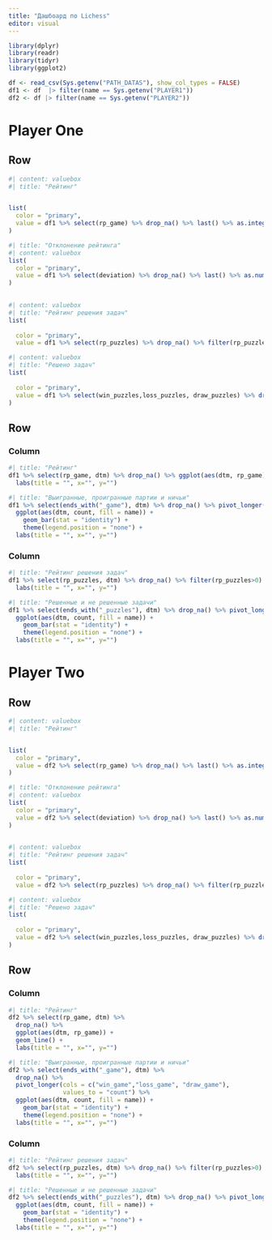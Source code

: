 ```yaml
---
title: "Дашбоард по Lichess"
editor: visual
---
```


```r
library(dplyr)
library(readr)
library(tidyr)
library(ggplot2)

```

```r
df <- read_csv(Sys.getenv("PATH_DATAS"), show_col_types = FALSE)
df1 <- df  |> filter(name == Sys.getenv("PLAYER1"))
df2 <- df |> filter(name == Sys.getenv("PLAYER2"))
```

# Player One

## Row

```r
#| content: valuebox
#| title: "Рейтинг"


list(
  color = "primary",
  value = df1 %>% select(rp_game) %>% drop_na() %>% last() %>% as.integer()
)

```

```r
#| title: "Отклонение рейтинга"
#| content: valuebox
list(
  color = "primary",
  value = df1 %>% select(deviation) %>% drop_na() %>% last() %>% as.numeric()
)      
  
```

```r
#| content: valuebox
#| title: "Рейтинг решения задач"
list(
  
  color = "primary",
  value = df1 %>% select(rp_puzzles) %>% drop_na() %>% filter(rp_puzzles >0 ) %>% last() %>% as.integer())

```

```r
#| content: valuebox
#| title: "Решено задач"
list(
  
  color = "primary",
  value = df1 %>% select(win_puzzles,loss_puzzles, draw_puzzles) %>% drop_na() %>% sum()
)
```

## Row

### Column {.tabset}

```r
#| title: "Рейтинг"
df1 %>% select(rp_game, dtm) %>% drop_na() %>% ggplot(aes(dtm, rp_game)) + geom_line() +
  labs(title = "", x="", y="")
```

```r
#| title: "Выигранные, проигранные партии и ничьи"
df1 %>% select(ends_with("_game"), dtm) %>% drop_na() %>% pivot_longer(cols = c("win_game","loss_game", "draw_game"),values_to = "count") %>%
  ggplot(aes(dtm, count, fill = name)) +
    geom_bar(stat = "identity") +
    theme(legend.position = "none") +
  labs(title = "", x="", y="")
```

### Column {.tabset}

```r
#| title: "Рейтинг решения задач"
df1 %>% select(rp_puzzles, dtm) %>% drop_na() %>% filter(rp_puzzles>0) %>% ggplot(aes(dtm, rp_puzzles)) + geom_line()+
  labs(title = "", x="", y="")
```

```r
#| title: "Решенные и не решенные задачи"
df1 %>% select(ends_with("_puzzles"), dtm) %>% drop_na() %>% pivot_longer(cols = c("win_puzzles","loss_puzzles", "draw_puzzles"),values_to = "count") %>%
  ggplot(aes(dtm, count, fill = name)) +
    geom_bar(stat = "identity") +
    theme(legend.position = "none") +
  labs(title = "", x="", y="")
```

# Player Two

## Row

```r
#| content: valuebox
#| title: "Рейтинг"


list(
  color = "primary",
  value = df2 %>% select(rp_game) %>% drop_na() %>% last() %>% as.integer()
)

```

```r
#| title: "Отклонение рейтинга"
#| content: valuebox
list(
  color = "primary",
  value = df2 %>% select(deviation) %>% drop_na() %>% last() %>% as.numeric()
)      
  
```

```r
#| content: valuebox
#| title: "Рейтинг решения задач"
list(
  
  color = "primary",
  value = df2 %>% select(rp_puzzles) %>% drop_na() %>% filter(rp_puzzles >0 ) %>% last() %>% as.integer())

```

```r
#| content: valuebox
#| title: "Решено задач"
list(
  
  color = "primary",
  value = df2 %>% select(win_puzzles,loss_puzzles, draw_puzzles) %>% drop_na() %>% sum()
)
```

## Row

### Column {.tabset}

```r
#| title: "Рейтинг"
df2 %>% select(rp_game, dtm) %>%
  drop_na() %>%
  ggplot(aes(dtm, rp_game)) +
  geom_line() +
  labs(title = "", x="", y="")
```

```r
#| title: "Выигранные, проигранные партии и ничьи"
df2 %>% select(ends_with("_game"), dtm) %>%
  drop_na() %>%
  pivot_longer(cols = c("win_game","loss_game", "draw_game"),
               values_to = "count") %>%
  ggplot(aes(dtm, count, fill = name)) +
    geom_bar(stat = "identity") +
    theme(legend.position = "none") +
  labs(title = "", x="", y="")
```

### Column {.tabset}

```r
#| title: "Рейтинг решения задач"
df2 %>% select(rp_puzzles, dtm) %>% drop_na() %>% filter(rp_puzzles>0) %>% ggplot(aes(dtm, rp_puzzles)) + geom_line()+
  labs(title = "", x="", y="")
```

```r
#| title: "Решенные и не решенные задачи"
df2 %>% select(ends_with("_puzzles"), dtm) %>% drop_na() %>% pivot_longer(cols = c("win_puzzles","loss_puzzles", "draw_puzzles"),values_to = "count") %>%
  ggplot(aes(dtm, count, fill = name)) +
    geom_bar(stat = "identity") +
    theme(legend.position = "none") +
  labs(title = "", x="", y="")
```
